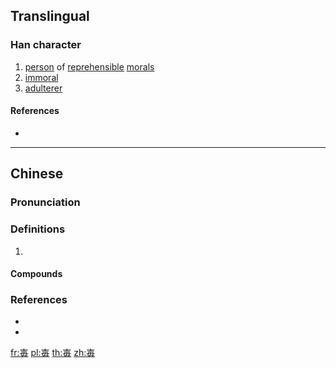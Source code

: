 ==Translingual==

===Han character===
{{Han char|rn=80|rad=毋|as=03|sn=7|four=40557|canj=GWJ,GWJH|ids=⿱士毋}}

# [[person]] of [[reprehensible]] [[moral]]s
# [[immoral]]
# [[adulterer]]

====References====
* {{Han ref|kx=0589.040|dkj=16727|dj=0981.050|hdz=42382.020|uh=6BD0|ud=27600|bh=CB48|bd=52040}}

----

==Chinese==
{{zh-forms}}

===Pronunciation===
{{zh-pron
|m=āi
|c=aai2,ngoi2,oi2
|mc=y
|oc=y
|cat=
}}

===Definitions===
{{zh-hanzi}}

# {{rfdef|zh}}

====Compounds====
{{zh-der|嫪毐}}

===References===
* {{R:twedu|B01973}}
* {{R:yue:Hanzi}}

[[fr:毐]]
[[pl:毐]]
[[th:毐]]
[[zh:毐]]